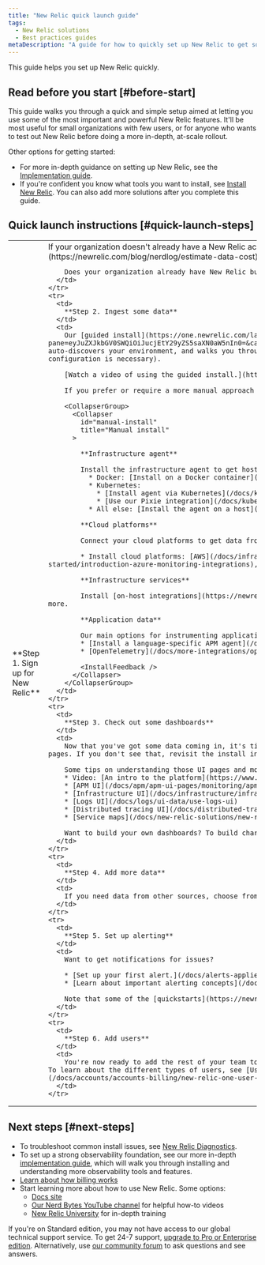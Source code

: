 ```yaml
---
title: "New Relic quick launch guide"
tags:
  - New Relic solutions
  - Best practices guides
metaDescription: "A guide for how to quickly set up New Relic to get some important telemetry data reporting."
---
```


This guide helps you set up New Relic quickly. 

## Read before you start [#before-start]

This guide walks you through a quick and simple setup aimed at letting you use some of the most important and powerful New Relic features. It'll be most useful for small organizations with few users, or for anyone who wants to test out New Relic before doing a more in-depth, at-scale rollout. 

Other options for getting started:

* For more in-depth guidance on setting up New Relic, see the [Implementation guide](/docs/new-relic-solutions/get-started/implementation-guide-intro).
* If you're confident you know what tools you want to install, see [Install New Relic](/docs/new-relic-solutions/new-relic-one/install-configure/install-new-relic#what). You can also add more solutions after you complete this guide. 

## Quick launch instructions [#quick-launch-steps]

<table>
  <tbody>
    <tr>
      <td style={{ width: "190px" }}>
        **Step 1. Sign up for New Relic**
      </td>      
      <td>
        If your organization doesn't already have a New Relic account, [sign up here](https://newrelic.com/signup). No credit card needed and you get 100 GBs of data per month for free. [Learn more about estimating costs.](https://newrelic.com/blog/nerdlog/estimate-data-cost) 

        Does your organization already have New Relic but you're just adding a new team or project? See [Add a new account](/docs/accounts/accounts-billing/account-structure/add-accounts). 
      </td>
    </tr>
    <tr>
      <td>
        **Step 2. Ingest some data**
      </td>      
      <td>
        Our [guided install](https://one.newrelic.com/launcher/nr1-core.explorer?pane=eyJuZXJkbGV0SWQiOiJucjEtY29yZS5saXN0aW5nIn0=&cards[0]=eyJuZXJkbGV0SWQiOiJucjEtaW5zdGFsbC1uZXdyZWxpYy5ucjEtaW5zdGFsbC1uZXdyZWxpYyIsImFjdGl2ZUNvbXBvbmVudCI6IlZUU09FbnZpcm9ubWVudCIsInBhdGgiOiJndWlkZWQifQ==) auto-discovers your environment, and walks you through a recommended setup. When the infrastructure agent and APM agent are installed, log data is usually also reported (although sometimes manual configuration is necessary). 

        [Watch a video of using the guided install.](https://www.youtube.com/watch?v=6U-RQIkBJOA).
        
        If you prefer or require a more manual approach (for example, if you need to deploy at scale), see the options below. 

        <CollapserGroup>
          <Collapser
            id="manual-install"
            title="Manual install"
          >

            **Infrastructure agent**

            Install the infrastructure agent to get host data. Choose the most relevant option:
              * Docker: [Install on a Docker container](/docs/infrastructure/install-infrastructure-agent/linux-installation/docker-instrumentation-infrastructure-monitoring)
              * Kubernetes: 
                * [Install agent via Kubernetes](/docs/kubernetes-pixie/kubernetes-integration/installation/install-kubernetes-integration-using-helm)
                * [Use our Pixie integration](/docs/kubernetes-pixie/auto-telemetry-pixie/get-started-auto-telemetry-pixie) to get telemetry data and dashboards
              * All else: [Install the agent on a host](/docs/infrastructure/install-infrastructure-agent/get-started/install-infrastructure-agent/#install) 

            **Cloud platforms**

            Connect your cloud platforms to get data from your cloud services:

            * Install cloud platforms: [AWS](/docs/infrastructure/amazon-integrations/get-started/introduction-aws-integrations), [Azure](/docs/infrastructure/microsoft-azure-integrations/get-started/introduction-azure-monitoring-integrations), [GCP](/docs/infrastructure/google-cloud-platform-integrations/get-started/introduction-google-cloud-platform-integrations)

            **Infrastructure services**

            Install [on-host integrations](https://newrelic.com/instant-observability/?category=infrastructure-and-os) for popular infrastructure-related services like MySQL, Apache, Cassandra, NGINX, Kafka, and more. 

            **Application data** 

            Our main options for instrumenting applications: 
            * [Install a language-specific APM agent](/docs/apm/new-relic-apm/getting-started/introduction-apm)
            * [OpenTelemetry](/docs/more-integrations/open-source-telemetry-integrations/opentelemetry/opentelemetry-introduction)

            <InstallFeedback />
          </Collapser>
        </CollapserGroup>
      </td>      
    </tr>
    <tr>
      <td>
        **Step 3. Check out some dashboards**
      </td>      
      <td>
        Now that you've got some data coming in, it's time to explore your environment in real time with some out-of-the-box UI views. You should see data in the **Infrastructure**, **APM**, and **Logs** UI pages. If you don't see that, revisit the install instructions or see [Not seeing data](/docs/new-relic-solutions/solve-common-issues/troubleshooting/not-seeing-data). 

        Some tips on understanding those UI pages and more: 
        * Video: [An intro to the platform](https://www.youtube.com/watch?v=3ZCUujeAkMA) (2:20)
        * [APM UI](/docs/apm/apm-ui-pages/monitoring/apm-summary-page-view-transaction-apdex-usage-data)
        * [Infrastructure UI](/docs/infrastructure/infrastructure-ui-pages/infrastructure-ui-entities)
        * [Logs UI](/docs/logs/ui-data/use-logs-ui)
        * [Distributed tracing UI](/docs/distributed-tracing/ui-data/understand-use-distributed-tracing-ui) 
        * [Service maps](/docs/new-relic-solutions/new-relic-one/ui-data/service-maps/introduction-service-maps)

        Want to build your own dashboards? To build charts, you'll need to learn to [query your data](/docs/query-your-data/explore-query-data/query-builder/introduction-query-builder). 
      </td>
    </tr>
    <tr>
      <td>
        **Step 4. Add more data**
      </td>   
      <td>
        If you need data from other sources, choose from [our hundreds of integrations](https://newrelic.com/instant-observability). 
      </td>
    </tr>
    <tr>
      <td>
        **Step 5. Set up alerting**
      </td>      
      <td>
        Want to get notifications for issues?

        * [Set up your first alert.](/docs/alerts-applied-intelligence/new-relic-alerts/get-started/your-first-nrql-condition)
        * [Learn about important alerting concepts](/docs/alerts-applied-intelligence/applied-intelligence/incident-intelligence/basic-alerting-concepts)

        Note that some of the [quickstarts](https://newrelic.com/instant-observability) come with alerts already set up.
      </td>
    </tr>
    <tr>
      <td>
        **Step 6. Add users**
      </td>      
      <td>
        You're now ready to add the rest of your team to New Relic. Use the [**User management** UI](/docs/accounts/accounts-billing/new-relic-one-user-management/user-management-ui-and-tasks#where) to add users. To learn about the different types of users, see [User type](/docs/accounts/accounts-billing/new-relic-one-user-management/user-type). See [our tutorial on adding users and managing user access](/docs/accounts/accounts-billing/new-relic-one-user-management/account-user-mgmt-tutorial). 
      </td>
    </tr>
  </tbody>
</table>

## Next steps [#next-steps]

* To troubleshoot common install issues, see [New Relic Diagnostics](/docs/using-new-relic/cross-product-functions/troubleshooting/new-relic-diagnostics).
* To set up a strong observability foundation, see our more in-depth [implementation guide](/docs/new-relic-solutions/get-started/implementation-guide-intro), which will walk you through installing and understanding more observability tools and features. 
* [Learn about how billing works](/docs/accounts/accounts-billing/new-relic-one-pricing-billing/new-relic-one-pricing-billing)
* Start learning more about how to use New Relic. Some options:  
  * [Docs site](https://docs.newrelic.com)
  * [Our Nerd Bytes YouTube channel](https://www.youtube.com/playlist?list=PLmhYj7Jl81JEV-llIDkCVC05tD7fbOv_b) for helpful how-to videos
  * [New Relic University](https://learn.newrelic.com) for in-depth training

If you're on Standard edition, you may not have access to our global technical support service. To get 24-7 support, [upgrade to Pro or Enterprise edition](https://one.newrelic.com/nr1-core/plan-management/home?account=2816530&state=a7c193fe-1301-9e85-85c8-472b6a1d05ba). Alternatively, use [our community forum](https://discuss.newrelic.com) to ask questions and see answers.
